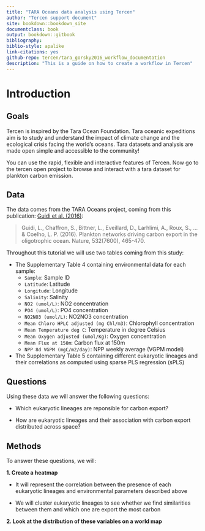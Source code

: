 ```yaml
---
title: "TARA Oceans data analysis using Tercen"
author: "Tercen support document"
site: bookdown::bookdown_site
documentclass: book
output: bookdown::gitbook
bibliography: 
biblio-style: apalike
link-citations: yes
github-repo: tercen/tara_gorsky2016_workflow_documentation
description: "This is a guide on how to create a workflow in Tercen"
---
```


# Introduction

## Goals {-}

Tercen is inspired by the Tara Ocean Foundation. Tara oceanic expeditions aim is to study and understand the impact of climate change and the ecological crisis facing the world's oceans. Tara datasets and analysis are made open simple and accessible to the community!

You can use the rapid, flexible and interactive features of Tercen. Now go to the tercen open project to browse and interact with a tara dataset for plankton carbon emission.

## Data {-}

The data comes from the TARA Oceans project, coming from this publication: [Guidi et al. (2016)](https://www.ncbi.nlm.nih.gov/pmc/articles/PMC4851848/):

> Guidi, L., Chaffron, S., Bittner, L., Eveillard, D., Larhlimi, A., Roux, S., ... & Coelho, L. P. (2016). Plankton networks driving carbon export in the oligotrophic ocean. Nature, 532(7600), 465-470.

Throughout this tutorial we will use two tables coming from this study:

* The Supplementary Table 4 containing environmental data for each sample:
  + `Sample`:	Sample ID
  + `Latitude`:	Latitude 
  + `Longitude`:	Longitude
  + `Salinity`:	Salinity 
  + `NO2 (umol/L)`:	NO2 concentration
  + `PO4 (umol/L)`:	PO4 concentration
  + `NO2NO3 (umol/L)`:	NO2NO3 concentration
  + `Mean Chloro HPLC adjusted (mg Chl/m3)`:	Chlorophyll concentration
  + `Mean Temperature deg C`:	Temperature in degree Celsius
  + `Mean Oxygen adjusted (umol/Kg)`:	Oxygen concentration
  + `Mean Flux at 150m`:	Carbon flux at 150m
  + `NPP 8d VGPM (mgC/m2/day)`:	NPP weekly average (VGPM model)

* The Supplementary Table 5 containing different eukaryotic lineages and their correlations as computed using sparse PLS regression (sPLS)

## Questions {-}

Using these data we will answer the following questions:

* Which eukaryotic lineages are reponsible for carbon export?

* How are eukaryotic lineages and their association with carbon export distributed across space?

## Methods {-}

To answer these questions, we will:

**1. Create a heatmap**

  + It will represent the correlation between the presence of each eukaryotic lineages and environmental parameters described above
  
  + We will cluster eukaryotic lineages to see whether we find similarities between them and which one are export the most carbon

**2. Look at the distribution of these variables on a world map**